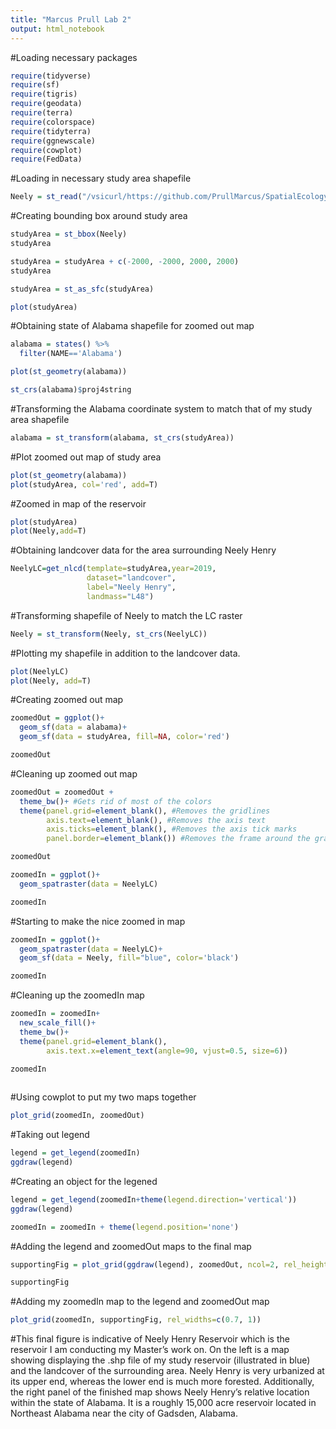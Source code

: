 ```yaml
---
title: "Marcus Prull Lab 2"
output: html_notebook
---
```


#Loading necessary packages
```r
require(tidyverse)
require(sf)
require(tigris)
require(geodata)
require(terra)
require(colorspace)
require(tidyterra)
require(ggnewscale)
require(cowplot)
require(FedData)
```

#Loading in necessary study area shapefile
```r
Neely = st_read("/vsicurl/https://github.com/PrullMarcus/SpatialEcology/raw/main/Lab%202/NeelyData/FINAL.shp") 
```

#Creating bounding box around study area
```r

studyArea = st_bbox(Neely)
studyArea

studyArea = studyArea + c(-2000, -2000, 2000, 2000)
studyArea

studyArea = st_as_sfc(studyArea)

plot(studyArea)
```

#Obtaining state of Alabama shapefile for zoomed out map
```r
alabama = states() %>% 
  filter(NAME=='Alabama')

plot(st_geometry(alabama))

st_crs(alabama)$proj4string
```

#Transforming the Alabama coordinate system to match that of my study area shapefile
```r
alabama = st_transform(alabama, st_crs(studyArea))
```

#Plot zoomed out map of study area 
```r
plot(st_geometry(alabama))
plot(studyArea, col='red', add=T)
```

#Zoomed in map of the reservoir
```r
plot(studyArea)
plot(Neely,add=T)
```

#Obtaining landcover data for the area surrounding Neely Henry
```r
NeelyLC=get_nlcd(template=studyArea,year=2019,
                 dataset="landcover",
                 label="Neely Henry",
                 landmass="L48")
```

#Transforming shapefile of Neely to match the LC raster
```r
Neely = st_transform(Neely, st_crs(NeelyLC))
```

#Plotting my shapefile in addition to the landcover data.
```r

plot(NeelyLC)
plot(Neely, add=T)

```

#Creating zoomed out map
```r
zoomedOut = ggplot()+
  geom_sf(data = alabama)+
  geom_sf(data = studyArea, fill=NA, color='red')

zoomedOut
```

#Cleaning up zoomed out map
```r
zoomedOut = zoomedOut +
  theme_bw()+ #Gets rid of most of the colors
  theme(panel.grid=element_blank(), #Removes the gridlines
        axis.text=element_blank(), #Removes the axis text
        axis.ticks=element_blank(), #Removes the axis tick marks
        panel.border=element_blank()) #Removes the frame around the graph

zoomedOut
```
```r

zoomedIn = ggplot()+
  geom_spatraster(data = NeelyLC)

zoomedIn
```

#Starting to make the nice zoomed in map
```r

zoomedIn = ggplot()+
  geom_spatraster(data = NeelyLC)+
  geom_sf(data = Neely, fill="blue", color='black')

zoomedIn
```

#Cleaning up the zoomedIn map
```r
zoomedIn = zoomedIn+
  new_scale_fill()+
  theme_bw()+
  theme(panel.grid=element_blank(),
        axis.text.x=element_text(angle=90, vjust=0.5, size=6))

zoomedIn
  
```
#Using cowplot to put my two maps together
```r
plot_grid(zoomedIn, zoomedOut)
```
#Taking out legend
```r
legend = get_legend(zoomedIn)
ggdraw(legend)
```
#Creating an object for the legened
```r
legend = get_legend(zoomedIn+theme(legend.direction='vertical'))
ggdraw(legend)

zoomedIn = zoomedIn + theme(legend.position='none')
```
#Adding the legend and zoomedOut maps to the final map
```r
supportingFig = plot_grid(ggdraw(legend), zoomedOut, ncol=2, rel_heights = c(1, 1))

supportingFig
```
#Adding my zoomedIn map to the legend and zoomedOut map
```r
plot_grid(zoomedIn, supportingFig, rel_widths=c(0.7, 1))
```
#This final figure is indicative of Neely Henry Reservoir which is the reservoir I am conducting my Master's work on. On the left is a map showing displaying the .shp file of my study reservoir (illustrated in blue) and the landcover of the surrounding area. Neely Henry is very urbanized at its upper end, whereas the lower end is much more forested. Additionally, the right panel of the finished map shows Neely Henry's relative location within the state of Alabama. It is a roughly 15,000 acre reservoir located in Northeast Alabama near the city of Gadsden, Alabama. 




